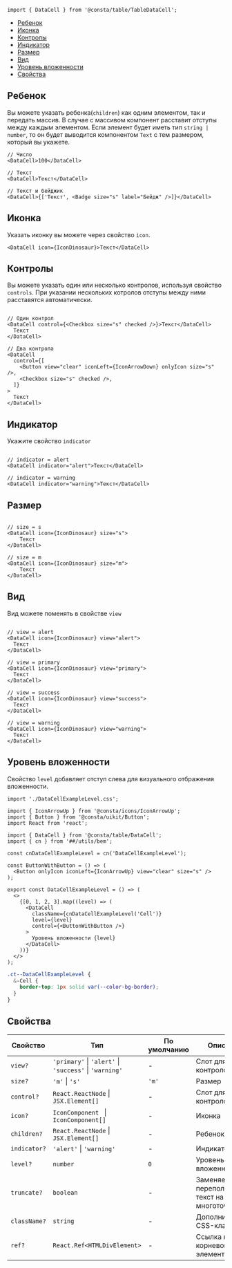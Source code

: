 

```tsx
import { DataCell } from '@consta/table/TableDataCell';
```

<MdxMenu>

- [Ребенок](#ребенок)
- [Иконка](#иконка)
- [Контролы](#контролы)
- [Индикатор](#индикатор)
- [Размер](#размер)
- [Вид](#вид)
- [Уровень вложенности](#уровень-вложенности)
- [Свойства](#свойства)

</MdxMenu>

## Ребенок

Вы можете указать ребенка(`children`) как одним элементом, так и передать массив. В случае с массивом компонент расставит отступы между каждым элементом.
Если элемент будет иметь тип `string | number`, то он будет выводится компонентом `Text` с тем размером, который вы укажете.

<MdxTabs>

```tsx
// Число
<DataCell>100</DataCell>

// Текст
<DataCell>Текст</DataCell>

// Текст и бейджик
<DataCell>{['Текст', <Badge size="s" label="Бейдж" />]}</DataCell>
```

<DataCellExampleChildren />

</MdxTabs>

## Иконка

Указать иконку вы можете через свойство `icon`.

<MdxTabs>

```tsx
<DataCell icon={IconDinosaur}>Текст</DataCell>
```

<DataCellExampleIcon />

</MdxTabs>

## Контролы

Вы можете указать один или несколько контролов, используя свойство `controls`. При указании нескольких котролов отступы между ними расставятся автоматически.

<MdxTabs>

```tsx

// Один контрол
<DataCell control={<Checkbox size="s" checked />}>Текст</DataCell>
  Текст
</DataCell>

// Два контрола
<DataCell
  control={[
    <Button view="clear" iconLeft={IconArrowDown} onlyIcon size="s" />,
    <Checkbox size="s" checked />,
  ]}
>
  Текст
</DataCell>
```

<DataCellExampleControls />

</MdxTabs>

## Индикатор

Укажите свойство `indicator`

<MdxTabs>

```tsx

// indicator = alert
<DataCell indicator="alert">Текст</DataCell>

// indicator = warning
<DataCell indicator="warning">Текст</DataCell>

```

<DataCellExampleIndicator />

</MdxTabs>

## Размер

<MdxTabs>

```tsx

// size = s
<DataCell icon={IconDinosaur} size="s">
    Текст
</DataCell>

// size = m
<DataCell icon={IconDinosaur} size="m">
    Текст
</DataCell>

```

<DataCellExampleSize />

</MdxTabs>

## Вид

Вид можете поменять в свойстве `view`

<MdxTabs>

```tsx

// view = alert
<DataCell icon={IconDinosaur} view="alert">
  Текст
</DataCell>

// view = primary
<DataCell icon={IconDinosaur} view="primary">
  Текст
</DataCell>

// view = success
<DataCell icon={IconDinosaur} view="success">
  Текст
</DataCell>

// view = warning
<DataCell icon={IconDinosaur} view="warning">
  Текст
</DataCell>
```

<DataCellExampleView />

</MdxTabs>

## Уровень вложенности

Свойство `level` добавляет отступ слева для визуального отбражения вложенности.

<MdxTabs>

```tsx
import './DataCellExampleLevel.css';

import { IconArrowUp } from '@consta/icons/IconArrowUp';
import { Button } from '@consta/uikit/Button';
import React from 'react';

import { DataCell } from '@consta/table/DataCell';
import { cn } from '##/utils/bem';

const cnDataCellExampleLevel = cn('DataCellExampleLevel');

const ButtonWithButton = () => (
  <Button onlyIcon iconLeft={IconArrowUp} view="clear" size="s" />
);

export const DataCellExampleLevel = () => (
  <>
    {[0, 1, 2, 3].map((level) => (
      <DataCell
        className={cnDataCellExampleLevel('Cell')}
        level={level}
        control={<ButtonWithButton />}
      >
        Уровень вложенности {level}
      </DataCell>
    ))}
  </>
);
```

```css
.ct--DataCellExampleLevel {
  &-Cell {
    border-top: 1px solid var(--color-bg-border);
  }
}
```

<DataCellExampleLevel />

</MdxTabs>

## Свойства

| Свойство     | Тип                                                                | По умолчанию | Описание                                   |
| ------------ | ------------------------------------------------------------------ | ------------ | ------------------------------------------ |
| `view?`      | `'primary'` &#124; `'alert'` &#124; `'success'` &#124; `'warning'` | -            | Слот для контролов                         |
| `size?`      | `'m'` &#124; `'s'`                                                 | `'m'`        | Размер                                     |
| `control?`   | `React.ReactNode` &#124; `JSX.Element[]`                           | -            | Слот для контролов                         |
| `icon?`      | `IconComponent ` &#124; ` IconComponent[]`                         | -            | Иконка                                     |
| `children?`  | `React.ReactNode` &#124; `JSX.Element[]`                           | -            | Ребенок                                    |
| `indicator?` | `'alert'` &#124; `'warning'`                                       | -            | Индикатор                                  |
| `level?`     | `number`                                                           | `0`          | Уровень вложенности                        |
| `truncate?`  | `boolean`                                                          | -            | Заменяет переполненный текст на многоточие |
| `className?` | `string`                                                           | -            | Дополнительный CSS-класс                   |
| `ref?`       | `React.Ref<HTMLDivElement>`                                        | -            | Ссылка на корневой DOM-элемент             |
